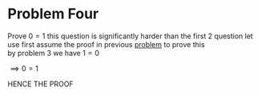 # Problem Four

Prove $0 = 1$ 
this question is significantly harder than the first 2 question
let use first assume the proof in previous [problem](/problem_3.html) to prove this 
<br>
by problem 3 we have $1 = 0$

$\implies 0 = 1$

HENCE THE PROOF
